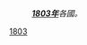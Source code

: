 :'''''[[1803年|1803年]]'''各國。''
{{Year by category
| m = 1
| c = 8
| d = 0
| y = 3
| cat = 各國
| sortkey = Country
| in = 
| parent = 依年份劃分的19世紀各國
}}
{{Commons cat|1803 by country}}

[[Category:1800年代各国|1803]]